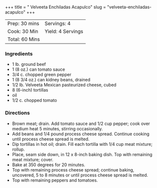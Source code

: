 +++
title = " Velveeta Enchiladas Acapulco"
slug = "velveeta-enchiladas-acapulco"
+++

|                |                   |
| -------------- | ----------------- |
| Prep: 30 mins  | Servings: 4       |
| Cook: 30 Min   | Yield: 4 Servings |
| Total: 60 Mins |                   |

### Ingredients

- 1 lb. ground beef
- 1 (8 oz.) can tomato sauce
- 3/4 c. chopped green pepper
- 1 (8 3/4 oz.) can kidney beans, drained
- 1/2 lb. Velveeta Mexican pasteurized cheese, cubed
- 8 (6-inch) tortillas
- oil
- 1/2 c. chopped tomato

### Directions

- Brown meat; drain. Add tomato sauce and 1/2 cup pepper; cook over medium heat 5 minutes, stirring occasionally.
- Add beans and 1/4 pound process cheese spread. Continue cooking until process cheese spread is melted.
- Dip tortillas in hot oil; drain. Fill each tortilla with 1/4 cup meat mixture; rollup.
- Place, seam side down, in 12 x 8-inch baking dish. Top with remaining meat mixture; cover.
- Bake at 350 degrees for 20 minutes.
- Top with remaining process cheese spread; continue baking, uncovered, 5 to 8 minutes or until process cheese spread is melted.
- Top with remaining peppers and tomatoes.
